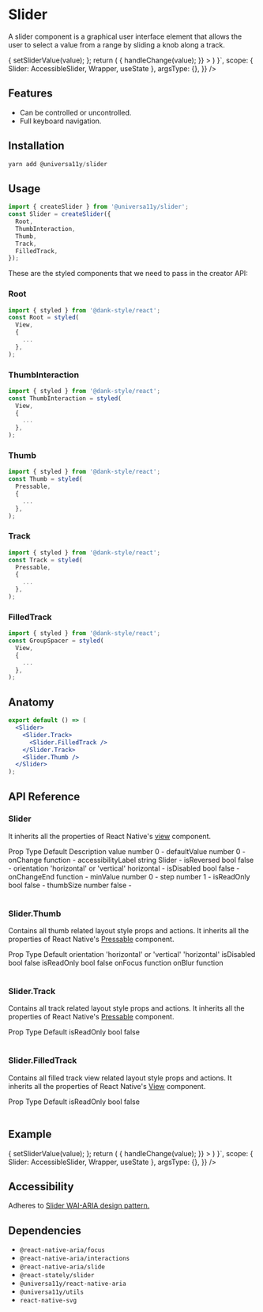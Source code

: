 
<Meta title="components/Slider" />


# Slider

A slider component is a graphical user interface element that allows the user to select a value from a range by sliding a knob along a track.

<AppProvider>
  <CodePreview
    showComponentRenderer={true}
    showArgsController={false}
    metaData={{
      code: ` 
      function App () {
          const [sliderValue, setSliderValue] = useState(40);
          const handleChange = (value) => {
            setSliderValue(value);
          };
        return (
          <Wrapper>
            <Slider
        w="300"
        value={sliderValue}
        onChange={(value) => {
          handleChange(value);
        }}
      >
        <Slider.Track>
          <Slider.FilledTrack />
        </Slider.Track>
        <Slider.Thumb />
      </Slider></Wrapper>
    )
    }`,
      scope: { Slider: AccessibleSlider, Wrapper, useState },
      argsType: {},
    }}
  />
</AppProvider>

<br />

## Features

- Can be controlled or uncontrolled.
- Full keyboard navigation.

## Installation

```jsx
yarn add @universa11y/slider
```

## Usage

```jsx
import { createSlider } from '@universa11y/slider';
const Slider = createSlider({
  Root,
  ThumbInteraction,
  Thumb,
  Track,
  FilledTrack,
});
```

These are the styled components that we need to pass in the creator API:

### Root

```jsx
import { styled } from '@dank-style/react';
const Root = styled(
  View,
  {
    ...
  },
);
```

### ThumbInteraction

```jsx
import { styled } from '@dank-style/react';
const ThumbInteraction = styled(
  View,
  {
    ...
  },
);
```

### Thumb

```jsx
import { styled } from '@dank-style/react';
const Thumb = styled(
  Pressable,
  {
    ...
  },
);
```

### Track

```jsx
import { styled } from '@dank-style/react';
const Track = styled(
  Pressable,
  {
    ...
  },
);
```

### FilledTrack

```jsx
import { styled } from '@dank-style/react';
const GroupSpacer = styled(
  View,
  {
    ...
  },
);
```

## Anatomy

```jsx
export default () => (
  <Slider>
    <Slider.Track>
      <Slider.FilledTrack />
    </Slider.Track>
    <Slider.Thumb />
  </Slider>
);
```

## API Reference

### Slider

It inherits all the properties of React Native's [view](https://reactnative.dev/docs/view#props) component.

<AppProvider>
  <Table>
    <Table.THead sx={{ _dark: { bg: '$gray800' }, _light: { bg: '$gray100' } }}>
      <Table.TR>
        <Table.TH>Prop</Table.TH>
        <Table.TH>Type</Table.TH>
        <Table.TH>Default</Table.TH>
        <Table.TH>Description</Table.TH>
      </Table.TR>
    </Table.THead>
    <Table.TBody>
      <Table.TR>
        <Table.TD>value</Table.TD>
        <Table.TD>number</Table.TD>
        <Table.TD>0</Table.TD>
        <Table.TD>-</Table.TD>
      </Table.TR>
      <Table.TR>
        <Table.TD>defaultValue</Table.TD>
        <Table.TD>number</Table.TD>
        <Table.TD>0</Table.TD>
        <Table.TD>-</Table.TD>
      </Table.TR>
      <Table.TR>
        <Table.TD>onChange</Table.TD>
        <Table.TD>function</Table.TD>
        <Table.TD></Table.TD>
        <Table.TD>-</Table.TD>
      </Table.TR>
      <Table.TR>
        <Table.TD>accessibilityLabel</Table.TD>
        <Table.TD>string</Table.TD>
        <Table.TD>Slider</Table.TD>
        <Table.TD>-</Table.TD>
      </Table.TR>
      <Table.TR>
        <Table.TD>isReversed</Table.TD>
        <Table.TD>bool</Table.TD>
        <Table.TD>false</Table.TD>
        <Table.TD>-</Table.TD>
      </Table.TR>
      <Table.TR>
        <Table.TD>orientation</Table.TD>
        <Table.TD>'horizontal' or 'vertical'</Table.TD>
        <Table.TD>horizontal</Table.TD>
        <Table.TD>-</Table.TD>
      </Table.TR>
      <Table.TR>
        <Table.TD>isDisabled</Table.TD>
        <Table.TD>bool</Table.TD>
        <Table.TD>false</Table.TD>
        <Table.TD>-</Table.TD>
      </Table.TR>
      <Table.TR>
        <Table.TD>onChangeEnd</Table.TD>
        <Table.TD>function</Table.TD>
        <Table.TD></Table.TD>
        <Table.TD>-</Table.TD>
      </Table.TR>
      <Table.TR>
        <Table.TD>minValue</Table.TD>
        <Table.TD>number</Table.TD>
        <Table.TD>0</Table.TD>
        <Table.TD>-</Table.TD>
      </Table.TR>
      <Table.TR>
        <Table.TD>step</Table.TD>
        <Table.TD>number</Table.TD>
        <Table.TD>1</Table.TD>
        <Table.TD>-</Table.TD>
      </Table.TR>
      <Table.TR>
        <Table.TD>isReadOnly</Table.TD>
        <Table.TD>bool</Table.TD>
        <Table.TD>false</Table.TD>
        <Table.TD>-</Table.TD>
      </Table.TR>
      <Table.TR>
        <Table.TD>thumbSize</Table.TD>
        <Table.TD>number</Table.TD>
        <Table.TD>false</Table.TD>
        <Table.TD>-</Table.TD>
      </Table.TR>
    </Table.TBody>
  </Table>
</AppProvider>

### Slider.Thumb

Contains all thumb related layout style props and actions.
It inherits all the properties of React Native's [Pressable](https://reactnative.dev/docs/pressable#props) component.

<AppProvider>
  <Table>
    <Table.THead sx={{ _dark: { bg: '$gray800' }, _light: { bg: '$gray100' } }}>
      <Table.TR>
        <Table.TH>Prop</Table.TH>
        <Table.TH>Type</Table.TH>
        <Table.TH>Default</Table.TH>
      </Table.TR>
    </Table.THead>
    <Table.TBody>
      <Table.TR>
        <Table.TD>orientation</Table.TD>
        <Table.TD>'horizontal' or 'vertical'</Table.TD>
        <Table.TD>'horizontal'</Table.TD>
      </Table.TR>
      <Table.TR>
        <Table.TD>isDisabled</Table.TD>
        <Table.TD>bool</Table.TD>
        <Table.TD>false</Table.TD>
      </Table.TR>
      <Table.TR>
        <Table.TD>isReadOnly</Table.TD>
        <Table.TD>bool</Table.TD>
        <Table.TD>false</Table.TD>
      </Table.TR>
      <Table.TR>
        <Table.TD>onFocus</Table.TD>
        <Table.TD>function</Table.TD>
        <Table.TD></Table.TD>
      </Table.TR>
      <Table.TR>
        <Table.TD>onBlur</Table.TD>
        <Table.TD>function</Table.TD>
        <Table.TD></Table.TD>
      </Table.TR>
    </Table.TBody>
  </Table>
</AppProvider>

### Slider.Track

Contains all track related layout style props and actions.
It inherits all the properties of React Native's [Pressable](https://reactnative.dev/docs/pressable#props) component.

<AppProvider>
  <Table>
    <Table.THead sx={{ _dark: { bg: '$gray800' }, _light: { bg: '$gray100' } }}>
      <Table.TR>
        <Table.TH>Prop</Table.TH>
        <Table.TH>Type</Table.TH>
        <Table.TH>Default</Table.TH>
      </Table.TR>
    </Table.THead>
    <Table.TBody>
      <Table.TR>
        <Table.TD>isReadOnly</Table.TD>
        <Table.TD>bool</Table.TD>
        <Table.TD>false</Table.TD>
      </Table.TR>
    </Table.TBody>
  </Table>
</AppProvider>

### Slider.FilledTrack

Contains all filled track view related layout style props and actions.
It inherits all the properties of React Native's [View](https://reactnative.dev/docs/view#props) component.

<AppProvider>
  <Table>
    <Table.THead sx={{ _dark: { bg: '$gray800' }, _light: { bg: '$gray100' } }}>
      <Table.TR>
        <Table.TH>Prop</Table.TH>
        <Table.TH>Type</Table.TH>
        <Table.TH>Default</Table.TH>
      </Table.TR>
    </Table.THead>
    <Table.TBody>
      <Table.TR>
        <Table.TD>isReadOnly</Table.TD>
        <Table.TD>bool</Table.TD>
        <Table.TD>false</Table.TD>
      </Table.TR>
    </Table.TBody>
  </Table>
</AppProvider>

## Example

<AppProvider>
  <CodePreview
    showComponentRenderer={true}
    showArgsController={false}
    metaData={{
      code: ` 
      function App () {
          const [sliderValue, setSliderValue] = useState(40);
          const handleChange = (value) => {
            setSliderValue(value);
          };
        return (
          <Wrapper>
            <Slider
        w="300"
        value={sliderValue}
        onChange={(value) => {
          handleChange(value);
        }}
      >
        <Slider.Track>
          <Slider.FilledTrack />
        </Slider.Track>
        <Slider.Thumb />
      </Slider></Wrapper>
    )
    }`,
      scope: { Slider: AccessibleSlider, Wrapper, useState },
      argsType: {},
    }}
  />
</AppProvider>

## Accessibility

Adheres to [Slider WAI-ARIA design pattern.](https://www.w3.org/WAI/ARIA/apg/patterns/slider/)

## Dependencies

- `@react-native-aria/focus`
- `@react-native-aria/interactions`
- `@react-native-aria/slide`
- `@react-stately/slider`
- `@universa11y/react-native-aria`
- `@universa11y/utils`
- `react-native-svg`

